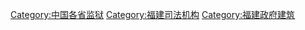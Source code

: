[[Category:中国各省监狱|Category:中国各省监狱]]
[[Category:福建司法机构|Category:福建司法机构]]
[[Category:福建政府建筑|Category:福建政府建筑]]